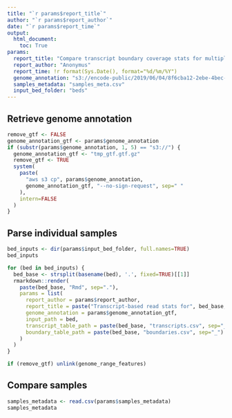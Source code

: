 ```yaml
---
title: "`r params$report_title`"
author: "`r params$report_author`"
date: "`r params$report_time`"
output:
  html_document:
    toc: True
params:
  report_title: "Compare transcript boundary coverage stats for multiple samples"
  report_author: "Anonymus"
  report_time: !r format(Sys.Date(), format="%d/%m/%Y")
  genome_annotation: "s3://encode-public/2019/06/04/8f6cba12-2ebe-4bec-a15d-53f498979de0/gencode.v29.primary_assembly.annotation_UCSC_names.gtf.gz"
  samples_metadata: "samples_meta.csv"
  input_bed_folder: "beds"
---
```


## Retrieve genome annotation

```r
remove_gtf <- FALSE
genome_annotation_gtf <- params$genome_annotation
if (substr(params$genome_annotation, 1, 5) == "s3://") {
  genome_annotation_gtf <- "tmp_gtf.gtf.gz"
  remove_gtf <- TRUE
  system(
    paste(
      "aws s3 cp", params$genome_annotation,
      genome_annotation_gtf, "--no-sign-request", sep=" "
    ),
    intern=FALSE
  )
}
```

## Parse individual samples

```r
bed_inputs <- dir(params$input_bed_folder, full.names=TRUE)
bed_inputs
```

```r
for (bed in bed_inputs) {
  bed_base <- strsplit(basename(bed), '.', fixed=TRUE)[[1]]
  rmarkdown::render(
    paste(bed_base, "Rmd", sep="."),
    params = list(
      report_author = params$report_author,
      report_title = paste("Transcript-based read stats for", bed_base, sep=" "),
      genome_annotation = params$genome_annotation_gtf,
      input_path = bed,
      transcript_table_path = paste(bed_base, "transcripts.csv", sep="_"),
      boundary_table_path = paste(bed_base, "boundaries.csv", sep="_")
    )
  )
}
```

```r
if (remove_gtf) unlink(genome_range_features)
```

## Compare samples

```r
samples_metadata <- read.csv(params$samples_metadata)
samples_metadata
```
